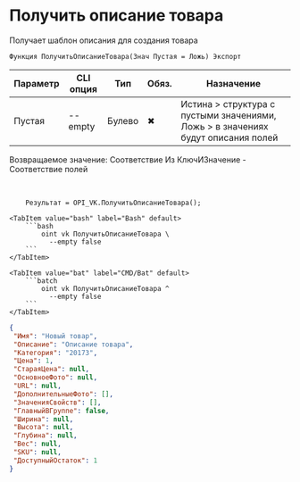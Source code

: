 ﻿---
sidebar_position: 8
description:  Получает шаблон описания для создания товараСтраницы
keywords: [1C, 1С, 1С:Предприятие, 1С:Предприятие 8.3, API, Интеграция, Сервисы, Обмен, OneScript, CLI, VK]
---


# Получить описание товара
 Получает шаблон описания для создания товара



`Функция ПолучитьОписаниеТовара(Знач Пустая = Ложь) Экспорт`

  | Параметр | CLI опция | Тип | Обяз. | Назначение |
  |-|-|-|-|-|
  | Пустая | --empty | Булево | &#x2716; | Истина > структура с пустыми значениями, Ложь > в значениях будут описания полей |

  
  Возвращаемое значение:   Соответствие Из КлючИЗначение - Соответствие полей

<br/>




```bsl title="Пример использования для 1С:Предприятие/OneScript"
    Результат = OPI_VK.ПолучитьОписаниеТовара();
```
    

 <Tabs>
  
    <TabItem value="bash" label="Bash" default>
        ```bash
            oint vk ПолучитьОписаниеТовара \
              --empty false
        ```
    </TabItem>
  
    <TabItem value="bat" label="CMD/Bat" default>
        ```batch
            oint vk ПолучитьОписаниеТовара ^
              --empty false
        ```
    </TabItem>
</Tabs>


```json title="Результат"
{
 "Имя": "Новый товар",
 "Описание": "Описание товара",
 "Категория": "20173",
 "Цена": 1,
 "СтараяЦена": null,
 "ОсновноеФото": null,
 "URL": null,
 "ДополнительныеФото": [],
 "ЗначенияСвойств": [],
 "ГлавныйВГруппе": false,
 "Ширина": null,
 "Высота": null,
 "Глубина": null,
 "Вес": null,
 "SKU": null,
 "ДоступныйОстаток": 1
}
```
